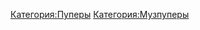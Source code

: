  {{Инфобокс для пуперов
|title2=Hegys
|другие_ники=
|image3=[[Файл:Marat.jpg|thumb]]Hegys
|caption3=
|сферы_творчества=RYTP, RYTPMV
|год_начала=14 мая 2016
|image4=
|caption4=
|имя_фамилия=Марат
|дата_рождения=
|место_проживания=Татарстан
|ссылки=
[https://www.youtube.com/channel/UCesJXBOsEuaLTUPxo1j939Q Канал]
[https://vk.com/id373253389 ВК]

}}
[[Категория:Пуперы]]
[[Категория:Музпуперы]]